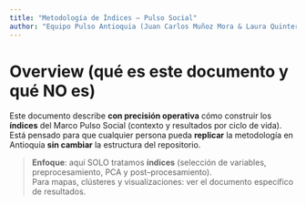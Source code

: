```yaml
---
title: "Metodología de Índices – Pulso Social"
author: "Equipo Pulso Antioquia (Juan Carlos Muñoz Mora & Laura Quintero)"
---
```


# Overview (qué es este documento y qué NO es)

Este documento describe **con precisión operativa** cómo construir los **índices** del Marco Pulso Social (contexto y resultados por ciclo de vida).  
Está pensado para que cualquier persona pueda **replicar** la metodología en Antioquia **sin cambiar** la estructura del repositorio.

> **Enfoque**: aquí SOLO tratamos **índices** (selección de variables, preprocesamiento, PCA y post–procesamiento).  
> Para mapas, clústeres y visualizaciones: ver el documento específico de resultados.

